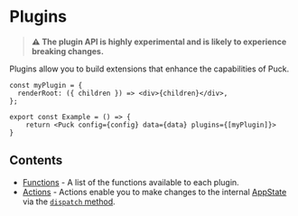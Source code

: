 # Plugins

> **⚠️ The plugin API is highly experimental and is likely to experience breaking changes.**

Plugins allow you to build extensions that enhance the capabilities of Puck.

```tsx
const myPlugin = {
  renderRoot: ({ children }) => <div>{children}</div>,
};

export const Example = () => {
    return <Puck config={config} data={data} plugins={[myPlugin]}>
}
```

## Contents

- [Functions](plugins/functions) - A list of the functions available to each plugin.
- [Actions](plugins/actions) - Actions enable you to make changes to the internal [AppState](/docs/api-reference/app-state) via the [`dispatch` method](functions#dispatch).
